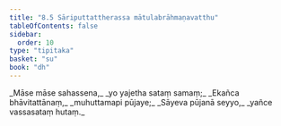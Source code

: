 ```yaml
---
title: "8.5 Sāriputtattherassa mātulabrāhmaṇavatthu"
tableOfContents: false
sidebar:
  order: 10
type: "tipitaka"
basket: "su"
book: "dh"
---
```



<DynamicBreadcrumb />

<Division number="106" book="dh">

<Paragraph number="114" type="verses" book="dh">
_Māse māse sahassena,_  
_yo yajetha sataṃ samaṃ;_  
_Ekañca bhāvitattānaṃ,_  
_muhuttamapi pūjaye;_  
_Sāyeva pūjanā seyyo,_  
_yañce vassasataṃ hutaṃ._
</Paragraph>
</Division>
